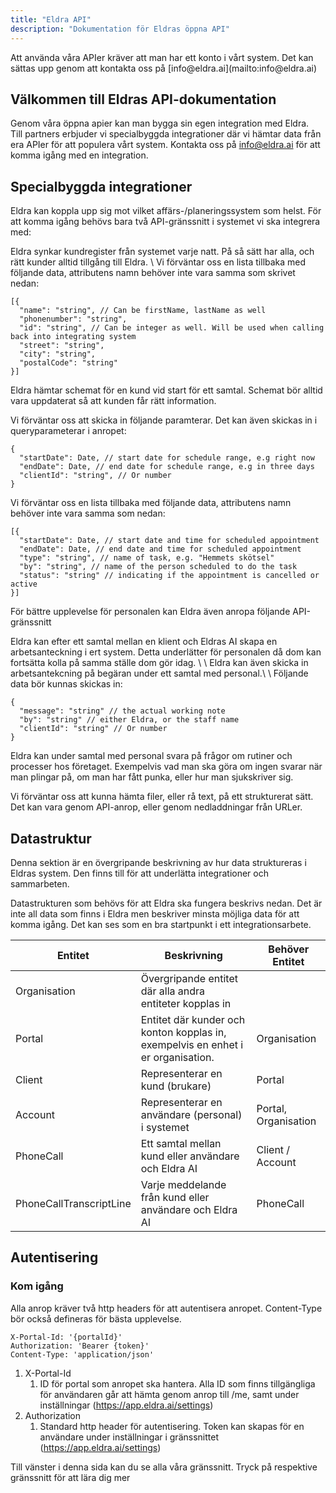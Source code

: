 ```yaml
---
title: "Eldra API"
description: "Dokumentation för Eldras öppna API"
---
```


<Note>
  Att använda våra APIer kräver att man har ett konto i vårt system. Det kan sättas upp genom att kontakta oss på [info@eldra.ai](mailto:info@eldra.ai)
</Note>

## Välkommen till Eldras API-dokumentation

Genom våra öppna apier kan man bygga sin egen integration med Eldra. \
Till partners erbjuder vi specialbyggda integrationer där vi hämtar data från era APIer för att populera vårt system. Kontakta oss på [info@eldra.ai](mailto:info@eldra.ai) för att komma igång med en integration.

## Specialbyggda integrationer

Eldra kan koppla upp sig mot vilket affärs-/planeringssystem som helst. För att komma igång behövs bara två API-gränssnitt i systemet vi ska integrera med:

<Accordion title="Hämta alla kunder">
  Eldra synkar kundregister från systemet varje natt. På så sätt har alla, och rätt kunder alltid tillgång till Eldra. \
  Vi förväntar oss en lista tillbaka med följande data, attributens namn behöver inte vara samma som skrivet nedan:

  ```
  [{
  	"name": "string", // Can be firstName, lastName as well
  	"phonenumber": "string",
  	"id": "string", // Can be integer as well. Will be used when calling back into integrating system
  	"street": "string",
  	"city": "string",
  	"postalCode": "string"
  }]
  ```
</Accordion>

<Accordion title="Hämta aktuellt schema">
  Eldra hämtar schemat för en kund vid start för ett samtal. Schemat bör alltid vara uppdaterat så att kunden får rätt information. 

  Vi förväntar oss att skicka in följande paramterar. Det kan även skickas in i queryparameterar i anropet:

  ```
  {
  	"startDate": Date, // start date for schedule range, e.g right now
  	"endDate": Date, // end date for schedule range, e.g in three days
  	"clientId": "string", // Or number
  }
  ```

  Vi förväntar oss en lista tillbaka med följande data, attributens namn behöver inte vara samma som nedan:

  ```
  [{
  	"startDate": Date, // start date and time for scheduled appointment
  	"endDate": Date, // end date and time for scheduled appointment
  	"type": "string", // name of task, e.g. "Hemmets skötsel"
  	"by": "string", // name of the person scheduled to do the task
  	"status": "string" // indicating if the appointment is cancelled or active
  }]
  ```
</Accordion>

För bättre upplevelse för personalen kan Eldra även anropa följande API-gränssnitt

<Accordion title="Skapa arbetsanteckning">
  Eldra kan efter ett samtal mellan en klient och Eldras AI skapa en arbetsanteckning i ert system. Detta underlätter för personalen då dom kan fortsätta kolla på samma ställe dom gör idag. \
  \
  Eldra kan även skicka in arbetsantekcning på begäran under ett samtal med personal.\
  \
  Följande data bör kunnas skickas in:

  ```
  {
  	"message": "string" // the actual working note
  	"by": "string" // either Eldra, or the staff name
  	"clientId": "string" // Or number
  }
  ```
</Accordion>

<Accordion title="Hämta kunskapsbas">
  Eldra kan under samtal med personal svara på frågor om rutiner och processer hos företaget. Exempelvis vad man ska göra om ingen svarar när man plingar på, om man har fått punka, eller hur man sjukskriver sig. 

  Vi förväntar oss att kunna hämta filer, eller rå text, på ett strukturerat sätt. Det kan vara genom API-anrop, eller genom nedladdningar från URLer. 
</Accordion>

## Datastruktur

<Info>
  Denna sektion är en övergripande beskrivning av hur data struktureras i Eldras system. Den finns till för att underlätta integrationer och sammarbeten.
</Info>

Datastrukturen som behövs för att Eldra ska fungera beskrivs nedan. Det är inte all data som finns i Eldra men beskriver minsta möjliga data för att komma igång. Det kan ses som en bra startpunkt i ett integrationsarbete.

| Entitet                 | Beskrivning                                                                      | Behöver Entitet      |
| ----------------------- | -------------------------------------------------------------------------------- | -------------------- |
| Organisation            | Övergripande entitet där alla andra entiteter kopplas in                         |                      |
| Portal                  | Entitet där kunder och konton kopplas in, exempelvis en enhet i er organisation. | Organisation         |
| Client                  | Representerar en kund (brukare)                                                  | Portal               |
| Account                 | Representerar en användare (personal) i systemet                                 | Portal, Organisation |
| PhoneCall               | Ett samtal mellan kund eller användare och Eldra AI                              | Client / Account     |
| PhoneCallTranscriptLine | Varje meddelande från kund eller användare och Eldra AI                          | PhoneCall            |

## Autentisering

### Kom igång

<Accordion title="Autentisering" icon="user">
  Alla anrop kräver två http headers för att autentisera anropet. Content-Type bör också defineras för bästa upplevelse.

  ```
  X-Portal-Id: '{portalId}'
  Authorization: 'Bearer {token}'
  Content-Type: 'application/json'
  ```

  1. X-Portal-Id
     1. ID för portal som anropet ska hantera. Alla ID som finns tillgängliga för användaren går att hämta genom anrop till /me, samt under inställningar (https://app.eldra.ai/settings)
  1. Authorization
     1. Standard http header för autentisering. Token kan skapas för en användare under inställningar i gränssnittet (https://app.eldra.ai/settings)
</Accordion>

<Accordion title="Upptäck våra gränssnitt" icon="sparkles">
  Till vänster i denna sida kan du se alla våra gränssnitt. Tryck på respektive gränssnitt för att lära dig mer
</Accordion>